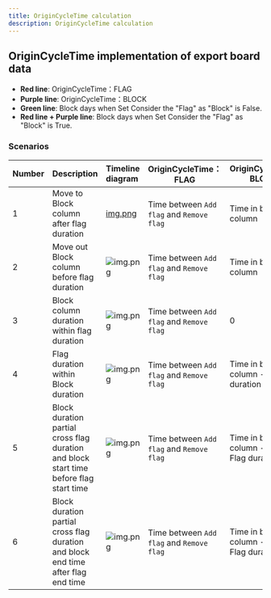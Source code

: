 ```yaml
---
title: OriginCycleTime calculation
description: OriginCycleTime calculation
---
```


## OriginCycleTime implementation of export board data

- **Red line**: OriginCycleTime：FLAG
- **Purple line**: OriginCycleTime：BLOCK
- **Green line**: Block days when Set Consider the "Flag" as "Block" is False.
- **Red line + Purple line**: Block days when Set Consider the "Flag" as "Block" is True.

### Scenarios

| Number | Description                                                                            | Timeline diagram                                                                                                                  | OriginCycleTime：FLAG                     | OriginCycleTime: BLOCK                       |
| :----- | :------------------------------------------------------------------------------------- | :-------------------------------------------------------------------------------------------------------------------------------- | ----------------------------------------- | -------------------------------------------- |
| 1      | Move to Block column after flag duration                                               | [img.png](https://cdn.jsdelivr.net/gh/au-heartbeat/data-hosting@main/cycle-time-image/block-after-flag.png)                                                            | Time between `Add flag` and `Remove flag` | Time in block column                         |
| 2      | Move out Block column before flag duration                                             | ![img.png](https://cdn.jsdelivr.net/gh/au-heartbeat/data-hosting@main/cycle-time-image/block-before-flag.png)               | Time between `Add flag` and `Remove flag` | Time in block column                         |
| 3      | Block column duration within flag duration                                             | ![img.png](https://cdn.jsdelivr.net/gh/au-heartbeat/data-hosting@main/cycle-time-image/block-witnin-flag.png)               | Time between `Add flag` and `Remove flag` | 0                                            |
| 4      | Flag duration within Block duration                                                    | ![img.png](https://cdn.jsdelivr.net/gh/au-heartbeat/data-hosting@main/cycle-time-image/flag-within-block.png)               | Time between `Add flag` and `Remove flag` | Time in block column - Flag duration         |
| 5      | Block duration partial cross flag duration and block start time before flag start time | ![img.png](https://cdn.jsdelivr.net/gh/au-heartbeat/data-hosting@main/cycle-time-image/block-partial-cross-flag-before.png) | Time between `Add flag` and `Remove flag` | Time in block column - Partial Flag duration |
| 6      | Block duration partial cross flag duration and block end time after flag end time      | ![img.png](https://cdn.jsdelivr.net/gh/au-heartbeat/data-hosting@main/cycle-time-image/block-partial-cross-flag-after.png)  | Time between `Add flag` and `Remove flag` | Time in block column - Partial Flag duration |
